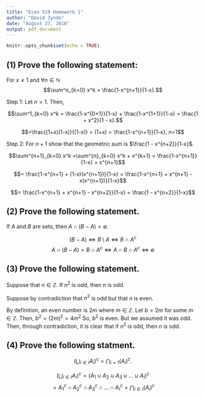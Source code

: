 ---
title: "Econ 519 Homework 1"
author: "David Zynda"
date: "August 27, 2018"
output: pdf_document
---

```{r setup, include=FALSE}
knitr::opts_chunk$set(echo = TRUE)
```

## (1) Prove the following statement:
For $x \ne 1$ and $\forall n \in \mathbb{N}$
$$\sum^n_{k=0} x^k = \frac{1-x^{n+1}}{1-x}.$$

Step 1: Let $n = 1$. Then,

$$\sum^1_{k=0} x^k = \frac{1-x^{0+1}}{1-x} + \frac{1-x^{1+1}}{1-x} = \frac{1 + x^2}{1 - x}.$$


$$=\frac{(1+x)(1-x)}{(1-x)} = (1+x) = \frac{1-x^{n+1}}{1-x}, n=1$$


Step 2: For $n+1$ show that the geometric sum is $\frac{1 - x^{n+2}}{1-x}$. 

$$\sum^{n+1}_{k=0} x^k =\sum^{n}_{k=0} x^k + x^{k+1} = \frac{1-x^{n+1}}{1-x} + x^{n+1}$$

$$= \frac{1-x^{n+1} + (1-x)(x^{n+1})}{1-x} = \frac{1-x^{n+1} + x^{n+1} - x(x^{n+1})}{1-x}$$

$$= \frac{1-x^{n+1} + x^{n+1} - x^{n+2}}{1-x} = \frac{1 - x^{n+2}}{1-x}$$

## (2) Prove the following statement.

If $A$ and $B$ are sets, then $A \cap (B - A) = \emptyset$.

$$(B - A) \iff B \setminus A \iff B \cap A^c$$
$$A \cap (B - A) = B \cap A^c \iff A \cap B \cap A^c \iff \emptyset$$


## (3) Prove the following statement.

Suppose that $n \in \mathbb{Z}$. If $n^2$ is odd, then $n$ is odd.

Suppose by contradiction that $n^2$ is odd but that $n$ is even. 

By definition, an even number is $2m$ where $m \in \mathbb{Z}$. Let $b = 2m$ for some $m \in \mathbb{Z}$. Then, $b^2 = (2m)^2 = 4m^2$ So, $b^2$ is even. But we assumed it was odd. Then, through contradiction, it is clear that if $n^2$ is odd, then $n$ is odd. 


## (4) Prove the following statment. 

$$\big( \bigcup_{i \in I} A_i \big)^c = \bigcap_{i=1}(A_i)^c.$$

$$\big( \bigcup_{i \in I} A_i \big)^c = (A_1 \cup A_2 \cup A_3 \cup ... \cup A_I)^c$$
$$=A_1^c \cap A_2^c \cap A_3^c \cap ... \cap A_I^c = \bigcap_{i\in I} (A_i)^c$$










